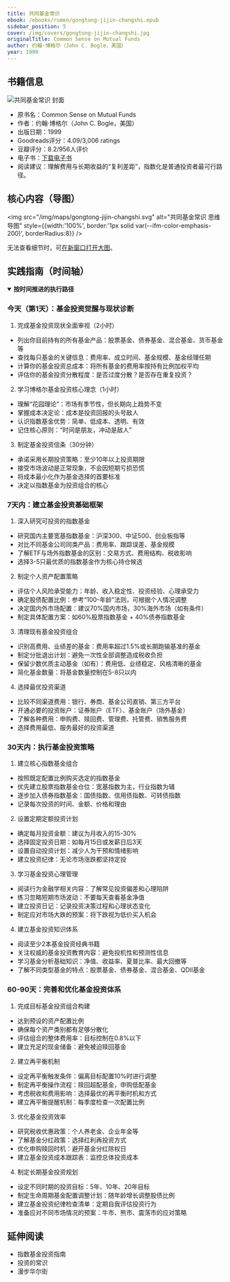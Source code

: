```yaml
---
title: 共同基金常识
ebook: /ebooks/rumen/gongtong-jijin-changshi.epub
sidebar_position: 5
cover: /img/covers/gongtong-jijin-changshi.jpg
originalTitle: Common Sense on Mutual Funds
author: 约翰·博格尔（John C. Bogle，美国）
year: 1999
---
```


## 书籍信息

<div style={{ display: 'flex', gap: '16px', alignItems: 'stretch', flexWrap: 'wrap', border: '1px solid var(--ifm-color-emphasis-200)', borderRadius: 8, padding: '12px' }}>
  <div style={{ flex: '0 0 160px' }}>
    <img src="/img/covers/gongtong-jijin-changshi.jpg" alt="共同基金常识 封面" style={{ width: 160, height: 220, objectFit: 'cover', borderRadius: 4 }} />
  </div>
  <div style={{ flex: 1, display: 'flex', flexDirection: 'column', justifyContent: 'center' }}>
    <ul>
      <li>原书名：Common Sense on Mutual Funds</li>
      <li>作者：约翰·博格尔（John C. Bogle，美国）</li>
      <li>出版日期：1999</li>
      <li>Goodreads评分：4.09/3,006 ratings</li>
      <li>豆瓣评分：8.2/956人评价</li>
      <li>电子书：<a href="/ebooks/rumen/gongtong-jijin-changshi.epub">下载电子书</a></li>
      <li>阅读建议：理解费用与长期收益的“复利差距”，指数化是普通投资者最可行路径。</li>
    </ul>
  </div>
</div>

## 核心内容（导图）

<img src="/img/maps/gongtong-jijin-changshi.svg" alt="共同基金常识 思维导图" style={{width:'100%', border:'1px solid var(--ifm-color-emphasis-200)', borderRadius:8}} />
<div style={{marginTop:8}}>
  无法查看细节时，可<a href="/img/maps/gongtong-jijin-changshi.svg" target="_blank" rel="noreferrer">在新窗口打开大图</a>。
</div>

## 实践指南（时间轴）

<div className="practice-timeline">
<details open>
  <summary><b>按时间推进的执行路径</b></summary>

  ### 今天（第1天）：基金投资觉醒与现状诊断

  1. 完成基金投资现状全面审视（2小时）
  - 列出你目前持有的所有基金产品：股票基金、债券基金、混合基金、货币基金等
  - 查找每只基金的关键信息：费用率、成立时间、基金规模、基金经理任期
  - 计算你的基金投资总成本：将所有基金的费用率按持有比例加权平均
  - 评估你的基金投资分散程度：是否过度分散？是否存在重复投资？

  2. 学习博格尔基金投资核心理念（1小时）
  - 理解“花园理论”：市场有季节性，但长期向上趋势不变
  - 掌握成本决定论：成本是投资回报的头号敌人
  - 认识指数基金优势：简单、低成本、透明、有效
  - 记住核心原则：“时间是朋友，冲动是敌人”

  3. 制定基金投资信条（30分钟）
  - 承诺采用长期投资策略：至少10年以上投资期限
  - 接受市场波动是正常现象，不会因短期亏损恐慌
  - 将成本最小化作为基金选择的首要标准
  - 决定以指数基金为投资组合的核心

  ### 7天内：建立基金投资基础框架

  1. 深入研究可投资的指数基金
  - 研究国内主要宽基指数基金：沪深300、中证500、创业板指等
  - 对比不同基金公司同类产品：费用率、跟踪误差、基金规模
  - 了解ETF与场外指数基金的区别：交易方式、费用结构、税收影响
  - 选择3-5只最优质的指数基金作为核心持仓候选

  2. 制定个人资产配置策略
  - 评估个人风险承受能力：年龄、收入稳定性、投资经验、心理承受力
  - 确定股债配置比例：参考“100-年龄”法则，可根据个人情况调整
  - 决定国内外市场配置：建议70%国内市场，30%海外市场（如有条件）
  - 制定具体配置方案：如60%股票指数基金 + 40%债券指数基金

  3. 清理现有基金投资组合
  - 识别高费用、业绩差的基金：费用率超过1.5%或长期跑输基准的基金
  - 制定分批退出计划：避免一次性全部调整造成税收负担
  - 保留少数优质主动基金（如有）：费用低、业绩稳定、风格清晰的基金
  - 简化基金数量：将基金数量控制在5-8只以内

  4. 选择最优投资渠道
  - 比较不同渠道费用：银行、券商、基金公司直销、第三方平台
  - 开通必要的投资账户：证券账户（ETF）、基金账户（场外基金）
  - 了解各种费用：申购费、赎回费、管理费、托管费、销售服务费
  - 选择费用最低、服务最好的投资渠道

  ### 30天内：执行基金投资策略

  1. 建立核心指数基金组合
  - 按照既定配置比例购买选定的指数基金
  - 优先建立股票指数基金仓位：宽基指数为主，行业指数为辅
  - 逐步加入债券指数基金：国债指数、信用债指数、可转债指数
  - 记录每次投资的时间、金额、价格和理由

  2. 设置定期定额投资计划
  - 确定每月投资金额：建议为月收入的15-30%
  - 选择固定投资日期：如每月15日或发薪日后3天
  - 设置自动投资计划：减少人为干预和情绪影响
  - 建立投资纪律：无论市场涨跌都坚持定投

  3. 学习基金投资心理管理
  - 阅读行为金融学相关内容：了解常见投资偏差和心理陷阱
  - 练习忽略短期市场波动：不要每天查看基金净值
  - 建立投资日记：记录投资决策过程和心理状态变化
  - 制定应对市场大跌的预案：将下跌视为低价买入机会

  4. 建立基金投资知识体系
  - 阅读至少2本基金投资经典书籍
  - 关注权威的基金投资教育内容：避免投机性和预测性信息
  - 学习基金分析基础知识：净值、收益率、夏普比率、最大回撤等
  - 了解不同类型基金的特点：股票基金、债券基金、混合基金、QDII基金

  ### 60-90天：完善和优化基金投资体系

  1. 完成目标基金投资组合构建
  - 达到预设的资产配置比例
  - 确保每个资产类别都有足够分散化
  - 评估组合的整体费用率：目标控制在0.8%以下
  - 建立充足的现金储备：避免被迫赎回基金

  2. 建立再平衡机制
  - 设定再平衡触发条件：偏离目标配置10%时进行调整
  - 制定再平衡操作流程：赎回超配基金，申购低配基金
  - 考虑税收和费用影响：选择最优的再平衡时机和方式
  - 建立再平衡提醒机制：每季度检查一次配置比例

  3. 优化基金投资效率
  - 研究税收优惠政策：个人养老金、企业年金等
  - 了解基金分红政策：选择红利再投资方式
  - 优化申购赎回时机：避开基金分红除权日
  - 建立基金投资成本跟踪表：监控总体投资成本

  4. 制定长期基金投资规划
  - 设定不同时期的投资目标：5年、10年、20年目标
  - 制定生命周期基金配置调整计划：随年龄增长调整股债比例
  - 建立基金投资纪律检查清单：定期自我评估投资行为
  - 准备应对不同市场情况的预案：牛市、熊市、震荡市的应对策略

</details>
</div>

## 延伸阅读

- 指数基金投资指南
- 投资的常识
- 漫步华尔街
